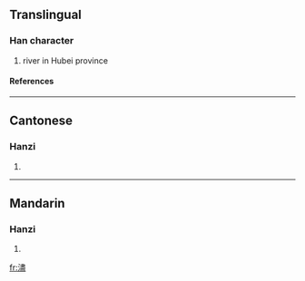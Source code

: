 {{see|浕}}

==Translingual==
===Han character===
{{Han char|rn=85|rad=水|as=14|sn=17|four=3511<sub>7</sub>|canj=水中一廿 (ELMT)}}
# river in Hubei province
====References====
{{Han ref|kx=0655.310|dkj=18492|dj=1066.050|hdz=31774.030|uh=6FDC|ud=28636|bh=ED53|bd=60755}}

----
==Cantonese==
===Hanzi===
{{yue-hanzi|jyut=|y=jeun6}}
# {{defn|Cantonese}}

----
==Mandarin==
===Hanzi===
{{cmn-hanzi|pin=[[jìn]] (jin4)|wg=chin<sup>4</sup>}}
# {{defn|Mandarin}}

[[fr:濜]]